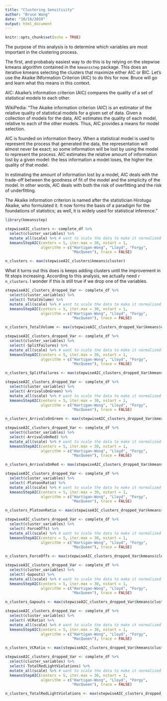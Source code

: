 ```yaml
---
title: "Clustering Sensitivity"
author: "Bruce Wang"
date: "10/16/2019"
output: html_document
---
```


```r
knitr::opts_chunk$set(echo = TRUE)
```

The purpose of this analysis is to determine which variables are most important in the clustering process.

The first, and probabaly easiest way to do this is by relying on the stepwise kmeans algorithm contained in 
the `kmeansstep` package. This does an iterative kmeans selecting the clusters that maximize either AIC or BIC.
Let's use the Akaike INformation Criterion (AIC) to do this for now. Bruce will go and learn what this means in this
context.

AIC: Akaike’s information criterion (AIC) compares the quality of a set of statistical models to each other. 

WikiPedia: "The Akaike information criterion (AIC) is an estimator of the relative quality of statistical models for a given set of data. Given a collection of models for the data, AIC estimates the quality of each model, relative to each of the other models. Thus, AIC provides a means for model selection.

AIC is founded on information theory. When a statistical model is used to represent the process that generated the data, the representation will almost never be exact; so some information will be lost by using the model to represent the process. AIC estimates the relative amount of information lost by a given model: the less information a model loses, the higher the quality of that model.

In estimating the amount of information lost by a model, AIC deals with the trade-off between the goodness of fit of the model and the simplicity of the model. In other words, AIC deals with both the risk of overfitting and the risk of underfitting.

The Akaike information criterion is named after the statistician Hirotugu Akaike, who formulated it. It now forms the basis of a paradigm for the foundations of statistics; as well, it is widely used for statistical inference."

```r
library(kmeansstep)

stepwiseAIC_clusters <- complete_df %>%
  select(cluster_variables) %>%
  mutate_all(scale) %>% # want to scale the data to make it normalized for kmeans
  kmeansStepAIC(centers = 5, iter.max = 30, nstart = 1,
                algorithm = c("Hartigan-Wong", "Lloyd", "Forgy",
                              "MacQueen"), trace = FALSE)

n_clusters <- max(stepwiseAIC_clusters$kmeans$cluster)

```

What it turns out this does is keeps adding clusters until the improvement in fit stops increasing. According
to this analysis, we actually need `r n_clusters`. I wonder if this is still true if we drop one of the variables.


```r
stepwiseAIC_clusters_dropped_Var <- complete_df %>%
  select(cluster_variables) %>%
  select(-TotalVolume) %>%
  mutate_all(scale) %>% # want to scale the data to make it normalized for kmeans
  kmeansStepAIC(centers = 5, iter.max = 30, nstart = 1,
                algorithm = c("Hartigan-Wong", "Lloyd", "Forgy",
                              "MacQueen"), trace = FALSE)

n_clusters_TotalVolume <- max(stepwiseAIC_clusters_dropped_Var$kmeans$cluster)
```

```r
stepwiseAIC_clusters_dropped_Var <- complete_df %>%
  select(cluster_variables) %>%
  select(-SplitFailures) %>%
  mutate_all(scale) %>% # want to scale the data to make it normalized for kmeans
  kmeansStepAIC(centers = 5, iter.max = 30, nstart = 1,
                algorithm = c("Hartigan-Wong", "Lloyd", "Forgy",
                              "MacQueen"), trace = FALSE)

n_clusters_SplitFailures <- max(stepwiseAIC_clusters_dropped_Var$kmeans$cluster)
```

```r
stepwiseAIC_clusters_dropped_Var <- complete_df %>%
  select(cluster_variables) %>%
  select(-ArrivalsOnGreen) %>%
  mutate_all(scale) %>% # want to scale the data to make it normalized for kmeans
  kmeansStepAIC(centers = 5, iter.max = 30, nstart = 1,
                algorithm = c("Hartigan-Wong", "Lloyd", "Forgy",
                              "MacQueen"), trace = FALSE)

n_clusters_ArrivalsOnGreen <- max(stepwiseAIC_clusters_dropped_Var$kmeans$cluster)
```

```r
stepwiseAIC_clusters_dropped_Var <- complete_df %>%
  select(cluster_variables) %>%
  select(-ArrivalsOnRed) %>%
  mutate_all(scale) %>% # want to scale the data to make it normalized for kmeans
  kmeansStepAIC(centers = 5, iter.max = 30, nstart = 1,
                algorithm = c("Hartigan-Wong", "Lloyd", "Forgy",
                              "MacQueen"), trace = FALSE)

n_clusters_ArrivalsOnRed <- max(stepwiseAIC_clusters_dropped_Var$kmeans$cluster)
```

```r
stepwiseAIC_clusters_dropped_Var <- complete_df %>%
  select(cluster_variables) %>%
  select(-PlatoonRatio) %>%
  mutate_all(scale) %>% # want to scale the data to make it normalized for kmeans
  kmeansStepAIC(centers = 5, iter.max = 30, nstart = 1,
                algorithm = c("Hartigan-Wong", "Lloyd", "Forgy",
                              "MacQueen"), trace = FALSE)

n_clusters_PlatoonRatio <- max(stepwiseAIC_clusters_dropped_Var$kmeans$cluster)
```

```r
stepwiseAIC_clusters_dropped_Var <- complete_df %>%
  select(cluster_variables) %>%
  select(-ForceOffs) %>%
  mutate_all(scale) %>% # want to scale the data to make it normalized for kmeans
  kmeansStepAIC(centers = 5, iter.max = 30, nstart = 1,
                algorithm = c("Hartigan-Wong", "Lloyd", "Forgy",
                              "MacQueen"), trace = FALSE)

n_clusters_ForceOffs <- max(stepwiseAIC_clusters_dropped_Var$kmeans$cluster)
```

```r
stepwiseAIC_clusters_dropped_Var <- complete_df %>%
  select(cluster_variables) %>%
  select(-Gapouts) %>%
  mutate_all(scale) %>% # want to scale the data to make it normalized for kmeans
  kmeansStepAIC(centers = 5, iter.max = 30, nstart = 1,
                algorithm = c("Hartigan-Wong", "Lloyd", "Forgy",
                              "MacQueen"), trace = FALSE)

n_clusters_Gapouts <- max(stepwiseAIC_clusters_dropped_Var$kmeans$cluster)
```

```r
stepwiseAIC_clusters_dropped_Var <- complete_df %>%
  select(cluster_variables) %>%
  select(-VCRatio) %>%
  mutate_all(scale) %>% # want to scale the data to make it normalized for kmeans
  kmeansStepAIC(centers = 5, iter.max = 30, nstart = 1,
                algorithm = c("Hartigan-Wong", "Lloyd", "Forgy",
                              "MacQueen"), trace = FALSE)

n_clusters_VCRatio <- max(stepwiseAIC_clusters_dropped_Var$kmeans$cluster)
```

```r
stepwiseAIC_clusters_dropped_Var <- complete_df %>%
  select(cluster_variables) %>%
  select(-TotalRedLightViolations) %>%
  mutate_all(scale) %>% # want to scale the data to make it normalized for kmeans
  kmeansStepAIC(centers = 5, iter.max = 30, nstart = 1,
                algorithm = c("Hartigan-Wong", "Lloyd", "Forgy",
                              "MacQueen"), trace = FALSE)

n_clusters_TotalRedLightViolations <- max(stepwiseAIC_clusters_dropped_Var$kmeans$cluster)
```
